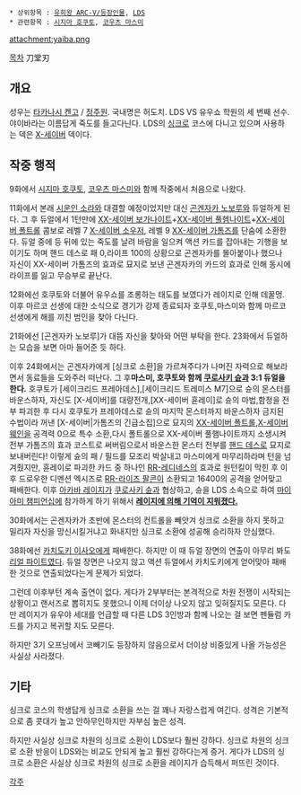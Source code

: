  * 상위항목 : [[유희왕 ARC-V/등장인물]], [[레오 코퍼레이션#s-2|LDS]]
 * 관련항목 : [[시지마 호쿠토]], [[코우츠 마스미]]

attachment:yaiba.png

[[목차]]
刀堂刃
== 개요 ==
성우는 [[타카나시 켄고]] / [[정주원]]. 국내명은 허도치. LDS VS 유우쇼 학원의 세 번째 선수. 야이바라는 이름답게 죽도를 들고다닌다. LDS의 [[싱크로 소환|싱크로]] 코스에 다니고 있으며 사용하는 덱은 [[X-세이버]] 덱이다. 

== 작중 행적 ==
9화에서 [[시지마 호쿠토]], [[코우츠 마스미]]와 함께 작중에서 처음으로 나왔다.

11화에서 본래 [[시운인 소라]]와 대결할 예정이었지만 대신 [[곤겐자카 노보루]]와 듀얼하게 된다. 그 후 듀얼에서 1턴만에 [[XX-세이버 보가나이트]]+[[XX-세이버 풀헴나이트]]+[[XX-세이버 폴트롤]] 콤보로 레벨 7 [[X-세이버 소우저]], 레벨 9 [[XX-세이버 가톰즈]]를 단숨에 소환한다. 듀얼 중에 등 뒤에 있는 죽도를 날려 바람을 일으켜 액션 카드를 잡아내는 기행을 보이기도 하며 핸드 데스로 패 0,라이프 100의 상황으로 곤겐자카를 몰아붙이나 했으나 자신이 XX-세이버 가톰즈의 효과로 묘지로 보낸 곤겐자카의 카드의 효과로 인해 동시에 라이프를 잃고 무승부로 끝난다.

12화에선 호쿠토와 더불어 유우쇼를 조롱하는 태도를 보였다가 레이지로 인해 데꿀멍. 이후 마르코 선생에 대한 소식으로 경기가 강제 종료되자 호쿠토,마스미와 함께 마르코 선생에게 해를 끼친 범인을 찾아 다닌다.

21화에선 [곤겐자카 노보루]가 대뜸 자신을 찾아와 어떤 부탁을 한다. 23화에서 듀얼하는 모습을 보면 아마 들어준 듯 하다.

이후 24화에서는 곤겐자카에게 [싱크로 소환]을 가르쳐주다가 나머진 자력으로 해보라면서 동료들을 도와주러 떠난다. 그 후'''마스미, 호쿠토와 함께 [[쿠로사키 슌(유희왕)|쿠로사키 슌]]과 3:1 듀얼을 한다.''' 호쿠토가 [세이크리드 프레아데스],[세이크리드 트레미스 M7]으로 슌의 몬스터를 바운스하자, 자신도 [X-세이버]를 대량전개,[XX-세이버 휸레이]로 슌의 마법,함정을 전부 파괴한 후 다시 호쿠토가 프레아데스로 슌의 마지막 몬스터까지 바운스하자 금지된 수법이라 꺼낸 [X-세이버|가톰즈의 긴급소집]으로 묘지의 [[XX-세이버 폴트롤]],[[X-세이버 웨인]]을 공격력 0으로 특수 소환,다시 폴트롤으로 XX-세이버 풀햄나이트까지 소생시켜 전부 가톰즈의 효과 코스트로 써버림으로서 바운스한 몬스터 전부를 [[핸드 데스]]로 묘지로 보내버린다! 이렇게 슌의 패 / 필드를 모조리 박살내고 마스미에게 마무리하라며 턴을 넘겨줬지만, 휸레이로 파괴한 카드 중 하나인 [[RR|RR-레디네스]]의 효과로 원턴킬이 막힌 후 이후 드로우한 디멘션 엑시즈로 [[RR-라이즈 팔콘]]이 소환되고 16400의 공격을 얻어맞고 패배한다. 이후 [[아카바 레이지]]가 [[쿠로사키 슌(유희왕)|쿠로사키 슌]]과 협상하고, 슌을 LDS 소속으로 하여 [[마이아미 챔피언십]]에 참가하게 하기 위해서 '''[[기억 조작|레이지에 의해 기억이 지워졌다.]]''' 

30화에서는 곤겐자카가 초반에 몬스터의 컨트롤을 빼앗겨 싱크로 소환을 하지 못하고 밀리자 자신을 망신시킬거냐고 화내지만 싱크로 소환에 성공해 승리하자 안심했다.

38화에선 [[카치도키 이사오]]에게 패배한다. 하지만 이 때 듀얼 장면의 연출이 아무리 봐도 [[리얼 파이트]]였다. 듀얼 장면은 나오지 않고 액션 듀얼에서 카치도키에게 얻어맞아 패배한 것으로 연출되었다는게 문제가 되었다.

그런데 이후부턴 계속 출연이 없다. 게다가 2부부터는 본격적으로 차원 전쟁이 시작되는 상황이고 랜서즈로 뽑히지도 못했으니 이제 더이상 나오지 않고 잊혀질지도 모른다. 다만 레이지가 유우야 세대를 언급할 때 다른 LDS 3인방과 함께 나오는 걸 보면 펜듈럼 카드를 가지고 복귀할 지도 모른다.

하지만 3기 오프닝에서 코빼기도 등장하지 않음으로서 더이상 비중있게 나올 가능성은 사실상 사라졌다.

== 기타 ==
싱크로 코스의 학생답게 싱크로 소환을 쓰는 걸 꽤나 자랑스럽게 여긴다. 성격은 기본적으로 좀 콧대가 높고 안하무인하지만 자부심 높은 성격.

하지만 사실상 싱크로 차원의 싱크로 소환이 LDS보다 훨씬 강하다. 싱크로 차원의 싱크로 소환 반응이 LDS와는 비교도 안되게 높고 훨씬 강하다는게 증거. 게다가 LDS의 싱크로 소환은 사실상 싱크로 차원의 싱크로 소환을 레이지가 습득해서 퍼뜨린 것이다.

[[각주]]
